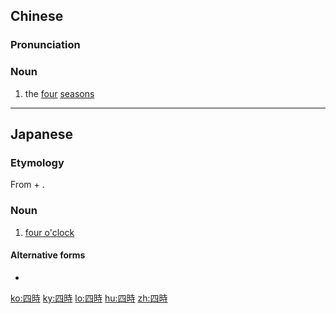 {{also|四时}}
==Chinese==
{{zh-forms|s=四时}}

===Pronunciation===
{{zh-pron
|m=sìshí
|c=sei3 si4
|mn=qz:sìr-sî/xm,zz:sù-sî/xm,zz:sì-sî
|cat=n
}}

===Noun===
{{zh-noun}}

# the [[four]] [[season]]s

----

==Japanese==
{{ja-kanjitab|四|時}}

===Etymology===
From {{m|ja|四|tr=yo||four}} + {{m|ja|時|tr=ji||o'clock}}.

===Noun===
{{ja-noun|よ-じ}}

# [[four o'clock]]

====Alternative forms====
* {{l|ja|4時}}

{{ja-clock}}

[[ko:四時]]
[[ky:四時]]
[[lo:四時]]
[[hu:四時]]
[[zh:四時]]